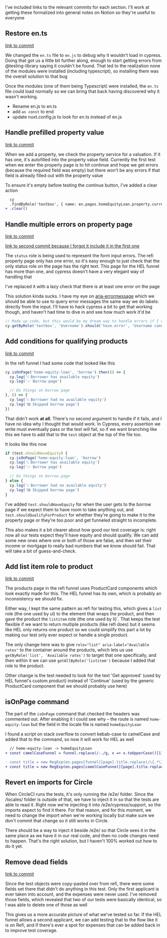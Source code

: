 I've included links to the relevant commits for each section. I'll work at getting these formalized into general notes on Notion so they're useful to everyone

## Restore en.ts

[link to commit](https://github.com/oscartechnologies/lead-generation-funnels/pull/586/commits/9ac03a1732bdfa9dd732f268f84d901be82ead5e)

We changed the `en.ts` file to `en.js` to debug why it wouldn't load in cypress. Doing that got us a little bit further along, enough to start getting errors from @testing-library saying it couldn't be found. That led to the realization none of the modules were installed (including typescript), so installing them was the overall solution to that bug

Once the modules (one of them being Typescript) were installed, the `en.ts` file could load normally so we can bring that back having discovered why it wasn't working.

- Rename en.js to en.ts
- add `as const` to end
- update nuxt.config.js to look for en.ts instead of en.js

## Handle prefilled property value

[link to commit](https://github.com/oscartechnologies/lead-generation-funnels/pull/586/commits/887eae939f3075c0b88caa15c8f9fde5f8e779cf)

When we add a property, we check the property service for a valuation. If it has one, it's autofilled into the property value field. Currently the first test when we enter the property page is to hit continue and hope we get errors (because the required field was empty) but there won't be any errors if that field is already filled out with the property value

To ensure it's empty before testing the continue button, I've added a clear action
```diff
  cy
  .findByRole('textbox', { name: en.pages.homeEquityLoan.property.currentValue })
+ .clear()
```

## Handle multiple errors on property page

[link to commit](https://github.com/oscartechnologies/lead-generation-funnels/pull/586/commits/1ebbe67a31d987e31196d328df225ca89f786011)

[link to second commit because I forgot it include it in the first one](https://github.com/oscartechnologies/lead-generation-funnels/pull/586/commits/34378bc4aee17f8119ea1c9849411f8a48b5d0bb)

The `status` role is being used to represent the form input errors. The refi property page only has one error, so it's easy enough to just check that the only status role on the page has the right text. This page for the HEL funnel has more than one, and cypress doesn't have a very elegant way of handling that

I've replaced it with a lazy check that there is at least one error on the page

This solution kinda sucks. I have my eye on [aria-errormessage](https://www.digitala11y.com/aria-errormessageproperties/) which we should be able to use to query error messages the same way we do labels: directly from the input. I'll have to hack cypress a bit to get that working though, and haven't had time to dive in and see how much work it'd be

```js
// Made up code, but this would be my dream way to handle errors if I can figure out how to make it work
cy.getByRole('textbox', 'Username').should('have.error', 'Username cannot contain spaces')
```

## Add conditions for qualifying products

[link to commit](https://github.com/oscartechnologies/lead-generation-funnels/pull/586/commits/1c08947acea29ecbe998ccf091d670f63d52ca12)

In the refi funnel I had some code that looked like this

```js
cy.isOnPage('home-equity-loan', 'borrow').then(() => {	
  cy.log('ℹ️ Borrower has available equity')	
  cy.log('✅ Borrow page')	

  // Do things on borrow page
}, () => {	
  cy.log('ℹ️ Borrower had no available equity')	
  cy.log('❎ Skipped borrow page')	
})
```

That didn't work **at all**. There's no second argument to handle if it fails, and I have no idea why I thought that would work. In Cypress, every assertion we write must eventually pass or the test will fail, so if we want branching like this we have to add that to the `test` object at the top of the file too.

It looks like this now
```js
if (test.shouldHaveEquity) {
  cy.isOnPage('home-equity-loan', 'borrow')
  cy.log('ℹ️ Borrower has available equity')	
  cy.log('✅ Borrow page')	

  // Do things on borrow page
} else {
  cy.log('ℹ️ Borrower had no available equity')	
  cy.log('❎ Skipped borrow page')	
}
```

I've added `test.shouldHaveEquity` for when the user gets to the borrow page if we expect them to have room to take anything out, and `test.shouldQualifyForProduct` for whether they're going to make it to the property page or they're too poor and get funneled straight to incomplete.

This also makes it a bit clearer about how good our test coverage is: right now all our tests expect they'll have equity and should qualify. We can add some new ones where one or both of those are false, and then set their income or mortgage to really bad numbers that we know should fail. That will take a bit of guess-and-check.

## Add list item role to product

[link to commit](https://github.com/oscartechnologies/lead-generation-funnels/pull/586/commits/d8352fe2f76204885dd605e62da50bd190e5bfdd)

The products page in the refi funnel uses ProductCard components which look exactly made for this. The HEL funnel has its own, which is probably an inconsistency we should fix.

Either way, I kept the same pattern as refi for testing this, which gives a `list` role (the one used by ul) to the element that wraps the product, and then gave the product the `listitem` role (the one used by li)`. That keeps the test flexible if we want to return multiple products (like refi does) but it seems like HEL only returns one product so we could simplify this part a lot by making our test only ever expect or handle a single product.

The only change here was to give `role="list" aria-label="Available rates"` to the container around the products, which lets us use `getByRole('list', 'Available rates')` to target that one specifically, and then within it we can use `getAllByRole('listitem')` because I added that role to the product.

Other change is the test needed to look for the text 'Get approved' (used by HEL funnel's custom product) instead of 'Continue' (used by the generic ProductCard component that we should probably use here)

## isOnPage command

The part of the `isOnPage` command that checked the headers was commented out. After enabling it I could see why – the route is named `home-equity-loan` but the field in the locale file is named `homeEquityLoan`

I found a script on stack overflow to convert kebab-case to camelCase and added that to the command, so now it will work for HEL as well
```diff
  // home-equity-loan -> homeEquityLoan
+ const camelCaseFunnel = funnel.replace(/-./g, x => x.toUpperCase()[1])

- const title = new RegExp(en.pages[funnel][page].title.replace(/\{.*\}/g, '.*'))
+ const title = new RegExp(en.pages[camelCaseFunnel][page].title.replace(/\{.*\}/g, '.*'))
```

## Revert en imports for Circle

When CircleCI runs the tests, it's only running the /e2e/ folder. Since the /locales/ folder is outside of that, we have to inject it in so that the tests are able to read it. Right now we're injecting it into /e2e/cypress/support, so the imports expect to find it there. For that reason, and for this moment, we need to change the import when we're working locally but make sure we don't commit that change so it still works in Circle.

There should be a way to inject it beside /e2e/ so that Circle sees it in the same place as we have it in our real code, and then no code changes need to happen. That's the right solution, but I haven't 100% worked out how to do it yet.

## Remove dead fields

[link to commit](https://github.com/oscartechnologies/lead-generation-funnels/pull/586/commits/1279ce7c44df3ddfffa2341c158405e9184683bd)

Since the test objects were copy-pasted over from refi, there were some fields set there that didn't do anything in this test. Only the first applicant is ever taken into account, and the expenses were never used. I've removed those fields, which revealed that two of our tests were basically identical, so I was able to delete one of those as well

This gives us a more accurate picture of what we've tested so far. If the HEL funnel allows a second applicant, we can add testing that to the flow like it is on Refi, and if there's ever a spot for expenses that can be added back in to improve test coverage.
